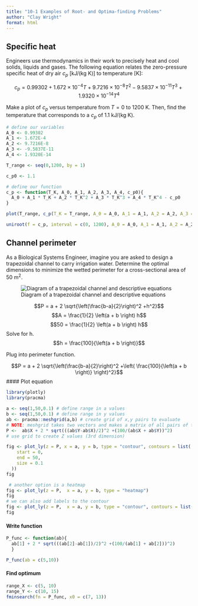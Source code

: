 ```yaml
---
title: "10-1 Examples of Root- and Optima-finding Problems"
author: "Clay Wright"
format: html
---
```


## Specific heat

Engineers use thermodynamics in their work to precisely heat and cool solids, liquids and gases. The following equation relates the zero-pressure specific heat of dry air $c_p$ [kJ/(kg K)] to temperature [K]:

$$c_p = 0.99302 + 1.672 \times 10^{-4}T + 9.7216 \times 10^{-8}T^2 - 9.5837 \times 10^{-11}T^3 +1.9320 \times 10^{-14}T^4$$

Make a plot of $c_p$ versus temperature from $T = 0$ to 1200 K. Then, find the temperature that corresponds to a $c_p$  of 1.1 kJ/(kg K).

```r
# define our variables
A_0 <- 0.99302
A_1 <- 1.672E-4
A_2 <- 9.7216E-8
A_3 <- -9.5837E-11
A_4 <- 1.9320E-14

T_range <- seq(0,1200, by = 1)

c_p0 <- 1.1

# define our function
c_p <- function(T_K, A_0, A_1, A_2, A_3, A_4, c_p0){
  A_0 + A_1 * T_K + A_2 * T_K^2 + A_3 * T_K^3 + A_4 * T_K^4 - c_p0
}

plot(T_range, c_p(T_K = T_range, A_0 = A_0, A_1 = A_1, A_2 = A_2, A_3 = A_3, A_4 = A_4, c_p0 = 1.1))
```

```r
uniroot(f = c_p, interval = c(0, 1200), A_0 = A_0, A_1 = A_1, A_2 = A_2, A_3 = A_3, A_4 = A_4, c_p0 = c_p0)
```


## Channel perimeter

As a Biological Systems Engineer, imagine you are asked to design a trapezoidal channel to carry irrigation water. Determine the optimal dimensions to minimize the wetted perimeter for a cross-sectional area of 50 m^2^.

![Diagram of a trapezoidal channel and descriptive equations](figures/assignment_Fig3.png)

$$P = a + 2 \sqrt{\left(\frac{b-a}{2}\right)^2 +h^2}$$
$$A = \frac{1}{2} \left(a + b \right) h$$
$$50 = \frac{1}{2} \left(a + b \right) h$$
Solve for h. 
$$h = \frac{100}{\left(a + b \right)}$$

Plug into perimeter function.

$$P = a + 2 \sqrt{\left(\frac{b-a}{2}\right)^2 +\left( \frac{100}{\left(a + b \right)} \right)^2}$$
#### Plot equation 
```r

library(plotly)
library(pracma)

a <- seq(1,50,0.1) # define range in a values
b <- seq(1,50,0.1) # define range in y values
ab <- pracma::meshgrid(a,b) # create grid of x,y pairs to evaluate
# NOTE: meshgrid takes two vectors and makes a matrix of all pairs of these values and renames these values X and Y
P <-  ab$X + 2 * sqrt(((ab$Y-ab$X)/2)^2 +(100/(ab$X + ab$Y))^2)
# use grid to create Z values (3rd dimension)
```


```r
fig <- plot_ly(z = P, x = a, y = b, type = "contour", contours = list(
    start = 0,
    end = 50,
    size = 0.1
  ))
fig

 # another option is a heatmap
fig <- plot_ly(z = P,  x = a, y = b, type = "heatmap")
fig
# we can also add labels to the contour
fig <- plot_ly(z = P,  x = a, y = b, type = "contour", contours = list(showlabels = TRUE))
fig

```

#### Write function

```r
P_func <- function(ab){ 
  ab[1] + 2 * sqrt(((ab[2]-ab[1])/2)^2 +(100/(ab[1] + ab[2]))^2)
  }

P_func(ab = c(5,10))
```

#### Find optimum

```r
range_X <- c(5, 10)
range_Y <- c(10, 15)
fminsearch(fn = P_func, x0 = c(7, 13))

```

